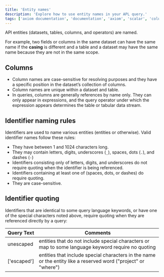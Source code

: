 ```yaml
---
title: 'Entity names'
description: 'Explore how to use entity names in your APL query.'
tags: ['axiom documentation', 'documentation', 'axiom', 'scalar', 'columns', 'identifier', 'entity names', 'identifier quoting']
---
```


APl entities (datasets, tables, columns, and operators) are named.

For example, two fields or columns in the same dataset can have the same name if the **casing** is different and a table and a dataset may have the same name because they are not in the same scope.

## Columns

- Column names are case-sensitive for resolving purposes and they have a specific position in the dataset’s collection of columns.
- Column names are unique within a dataset and table.
- In queries, columns are generally references by name only. They can only appear in expressions, and the query operator under which the expression appears determines the table or tabular data stream.

## Identifier naming rules

Identifiers are used to name various entities (entities or otherwise). Valid identifier names follow these rules:

- They have between 1 and 1024 characters long.
- They may contain letters, digits, underscores (`_`), spaces, dots (`.`), and dashes (`-`)
- Identifiers consisting only of letters, digits, and underscores do not require quoting when the identifier is being referenced.
- Identifiers containing at least one of (spaces, dots, or dashes) do require quoting.
- They are case-sensitive.

## Identifier quoting

Identifiers that are identical to some query language keywords, or have one of the special characters noted above, require quoting when they are referenced directly by a query:

| **Query Text**                                    | **Comments**                                                                                     |                                                                                                           
| ------------------------------------------------- |  ----------------------------------------------------------------------------------------------- |
|     unescaped                                     | entities that do not include special characters or map to some language keyword require no quoting    |                                                                                                                     |
|    ['escaped']                                    | entities that include special characters in the name or the entity like a reserved word ("project" or "where") |